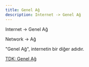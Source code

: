 ```yaml
---
title: Genel Ağ
description: Internet -> Genel Ağ
---
```


Internet -> Genel Ağ

Network -> Ağ

"Genel Ağ", internetin bir diğer adıdır.

[TDK: Genel Ağ](https://sozluk.gov.tr/?ara=genel%20a%C4%9F)